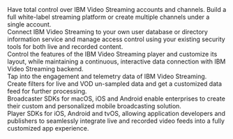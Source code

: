 
<div className="custom-card-group">
  <div className="custom-card-group__third">
    <CustomCard title="APIs" href="/api-basics-overview" theme="dark" decorator>
      <div className="oval-decor">
        <div className="oval-decor__inner">
          <div className="oval-item"></div>
          <div className="oval-item"></div>
          <div className="oval-item"></div>
          <div className="oval-item"></div>
          <div className="oval-item"></div>
          <div className="oval-item"></div>
          <div className="oval-item"></div>
          <div className="oval-item"></div>
          <div className="oval-item"></div>
        </div>
      </div>
    </CustomCard>
  </div>
  <div>
    <div className="custom-card-group__half-height">
      <div className="custom-card-group__flex-helper">
        <CustomCard title="Channel API" href="/channel-api-getting-started" theme="dark">
          Have total control over IBM Video Streaming accounts and channels. Build a full white-label streaming platform
          or create multiple channels under a single account.
        </CustomCard>
      </div>
      <div className="custom-card-group__flex-helper">
        <CustomCard title="Viewer Authentication API" href="/viewer-authentication-api-getting-started" theme="dark">
          Connect IBM Video Streaming to your own user database or directory information service and manage access
          control using your existing security tools for both live and recorded content.
        </CustomCard>
      </div>
    </div>
    <div className="custom-card-group__half-height">
      <div className="custom-card-group__flex-helper">
        <CustomCard title="Player API" href="/player-api-getting-started" theme="dark">
          Control the features of the IBM Video Streaming player and customize its layout, while maintaining a
          continuous, interactive data connection with IBM Video Streaming backend.
        </CustomCard>
      </div>
      <div className="custom-card-group__flex-helper">
        <CustomCard title="Analytics API" href="/analytics-api-getting-started" theme="dark">
          Tap into the engagement and telemetry data of IBM Video Streaming. Create filters for live and VOD un-sampled
          data and get a customized data feed for further processing.
        </CustomCard>
      </div>
    </div>
  </div>
</div>

<div className="custom-card-group">
  <div className="custom-card-group__third">
    <CustomCard title="SDKs" theme="dark" decorator>
      <div className="rectangle-decor">
        <div className="rectangle-decor__inner">
          <div className="rectangle-item"></div>
          <div className="rectangle-item"></div>
          <div className="rectangle-item"></div>
          <div className="rectangle-item"></div>
          <div className="rectangle-item"></div>
          <div className="rectangle-item"></div>
          <div className="rectangle-item"></div>
          <div className="rectangle-item"></div>
        </div>
      </div>
    </CustomCard>
  </div>
  <div className="custom-card-group__third">
    <CustomCard title="Broadcaster SDK" href="/broadcaster-sdk" theme="dark">
      Broadcaster SDKs for macOS, iOS and Android enable enterprises to create their custom and personalized mobile
      broadcasting solution.
    </CustomCard>
  </div>
  <div className="custom-card-group__third">
    <CustomCard title="Player SDK" href="/player-sdk" theme="dark">
      Player SDKs for iOS, Android and tvOS, allowing application developers and publishers to seamlessly integrate live
      and recorded video feeds into a fully customized app experience.
    </CustomCard>
  </div>
</div>
